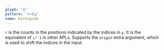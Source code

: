 ```yaml
---
glyph: '⋵'
pattern: 'r←⋵y'
name: Histogram
---
```


`r` is the counts in the positions indicated by the indices in `y`. It is the equivalent of `⍸⍣¯1` in other APLs. Supports the `origin` extra argument, which is used to shift the indices in the input.